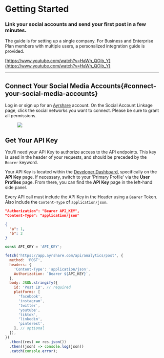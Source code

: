 # Getting Started

### Link your social accounts and send your first post in a few minutes.

The guide is for setting up a single company. For Business and Enterprise Plan members with multiple users, a personalized integration guide is provided.

[https://www.youtube.com/watch?v=HaWh_QOib_Y](https://www.youtube.com/watch?v=HaWh_QOib_Y)

---

## **Connect Your Social Media Accounts**{#connect-your-social-media-accounts}

Log in or sign up for an [Ayrshare](https://app.ayrshare.com/) account. On the Social Account Linkage page, click the social networks you want to connect. Please be sure to grant all permissions.

<figure style={{textAlign: 'center'}}>
  <img src={require('/img/image.avif').default} />
</figure>

## Get Your API Key

You'll need your API Key to authorize access to the API endpoints. This key is used in the header of your requests, and should be preceded by the `Bearer` keyword.

Your API Key is located within the [Developer Dashboard](https://app.ayrshare.com/), specifically on the **API Key** page. If necessary, switch to your 'Primary Profile' via the **User Profiles** page. From there, you can find the **API Key** page in the left-hand side panel.

Every API call must include the API Key in the Header using a `Bearer` Token. Also include the `Content-Type` of `application/json`.

```json
"Authorization": "Bearer API_KEY",
"Content-Type": "application/json"
```

```json
{
  "a": 1,
  "b": 2
}
```

```javascript
const API_KEY = 'API_KEY';

fetch('https://app.ayrshare.com/api/analytics/post', {
  method: 'POST',
  headers: {
    'Content-Type': 'application/json',
    Authorization: `Bearer ${API_KEY}`,
  },
  body: JSON.stringify({
    id: 'Post ID', // required
    platforms: [
      'facebook',
      'instagram',
      'twitter',
      'youtube',
      'tiktok',
      'linkedin',
      'pinterest',
    ], // optional
  }),
})
  .then((res) => res.json())
  .then((json) => console.log(json))
  .catch(console.error);
```
